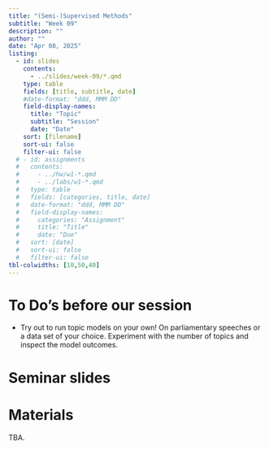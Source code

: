 ```yaml
---
title: "(Semi-)Supervised Methods"
subtitle: "Week 09"
description: ""
author: ""
date: "Apr 08, 2025"
listing:
  - id: slides
    contents:
      - ../slides/week-09/*.qmd
    type: table
    fields: [title, subtitle, date]
    #date-format: "ddd, MMM DD"
    field-display-names:
      title: "Topic"
      subtitle: "Session"
      date: "Date"
    sort: [filename]
    sort-ui: false
    filter-ui: false
  # - id: assignments
  #   contents:
  #     - ../hw/w1-*.qmd
  #     - ../labs/w1-*.qmd
  #   type: table
  #   fields: [categories, title, date]
  #   date-format: "ddd, MMM DD"
  #   field-display-names:
  #     categories: "Assignment"
  #     title: "Title"
  #     date: "Due"
  #   sort: [date]
  #   sort-ui: false
  #   filter-ui: false
tbl-colwidths: [10,50,40]
---
```


# To Do's before our session

- Try out to run topic models on your own! On parliamentary speeches or a data set of your choice. Experiment with the number of topics and inspect the model outcomes.

# Seminar slides

::: {#slides}
:::

# Materials

TBA.

